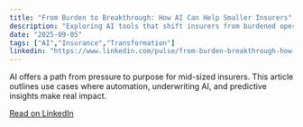 ```yaml
---
title: "From Burden to Breakthrough: How AI Can Help Smaller Insurers"
description: "Exploring AI tools that shift insurers from burdened operations to strategic leverage."
date: "2025-09-05"
tags: ["AI","Insurance","Transformation"]
linkedin: "https://www.linkedin.com/pulse/from-burden-breakthrough-how-ai-can-help-smaller-insurers-misra-0zpxe/?lipi=urn%3Ali%3Apage%3Ad_flagship3_publishing_published%3BwpZRzvSiT1Kp2IYlIkX2ug%3D%3D"
---
```


AI offers a path from pressure to purpose for mid-sized insurers. This article outlines use cases where automation, underwriting AI, and predictive insights make real impact.  

[Read on LinkedIn]({linkedin})

